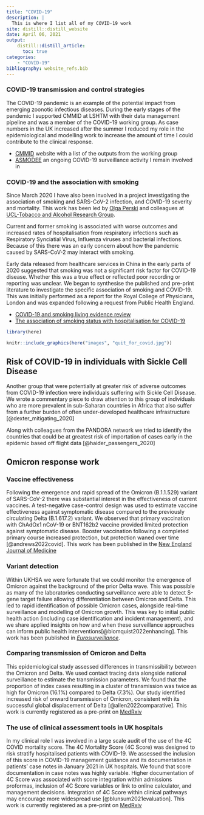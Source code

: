 ```yaml
---
title: "COVID-19"
description: |
  This is where I list all of my COVID-19 work
site: distill::distill_website
date: April 06, 2021
output:
    distill::distill_article:
      toc: true
categories:
    - "COVID-19"
bibliography: website_refs.bib
---
```


### COVID-19 transmission and control strategies

The COVID-19 pandemic is an example of the potential impact from emerging zoonotic infectious diseases. During the early stages of the pandemic I supported CMMID at LSHTM with their data management pipeline and was a member of the COVID-19 working group. As case numbers in the UK increased after the summer I reduced my role in the epidemiological and modelling work to increase the amount of time I could contribute to the clinical response. 

  - [CMMID](https://cmmid.github.io/topics/covid19/) website with a list of the outputs from the working group
  - [ASMODEE](https://covid19-nhs-pathways-asmodee.netlify.app/analyses-ccg.html) an ongoing COVID-19 surveillance activity I remain involved in


### COVID-19 and the association with smoking

Since March 2020 I have also been involved in a project investigating the association of smoking and SARS-CoV-2 infection, and COVID-19 severity and mortality. This work has been led by [Olga Perski](https://www.olgaperski.com) and colleagues at [UCL-Tobacco and Alcohol Research Group](https://www.ucl.ac.uk/epidemiology-health-care/research/behavioural-science-and-health/research/ucl-tobacco-alcohol-research-group-utarg).

Current and former smoking is associated with worse outcomes and increased rates of hospitalisation from respiratory infections such as Respiratory Synciatial Virus, Influenza viruses and bacterial infections. Because of this there was an early concern about how the pandemic caused by SARS-CoV-2 may interact with smoking.

Early data released from healthcare services in China in the early parts of 2020 suggested that smoking was not a significant risk factor for COVID-19 disease. Whether this was a true effect or reflected poor recording or reporting was unclear. We began to synthesise the published and pre-print literature to investigate the specific association of smoking and COVID-19. This was initially performed as a report for the Royal College of Physicians, London and was expanded following a request from Public Health England.

  - [COVID-19 and smoking living evidence review](posts/2021-04-06-smoking-covid-living-review/index.html)
  - [The association of smoking status with hospitalisation for COVID-19](posts/2021-04-06-smoking-covid-hospitalised/index.html)

```r
library(here)

knitr::include_graphics(here("images", "quit_for_covid.jpg"))
```

## Risk of COVID-19 in individuals with Sickle Cell Disease

Another group that were potentially at greater risk of adverse outcomes from COVID-19 infection were individuals suffering with Sickle Cell Disease. We wrote a commentary piece to draw attention to this group of individuals who are more prevalent in sub-Saharan countries in Africa that also suffer from a further burden of often under-developed healthcare infrastructure [@dexter_mitigating_2020]

Along with colleagues from the PANDORA network we tried to identify the countries that could be at greatest risk of importation of cases early in the epidemic based off flight data [@haider_passengers_2020]

## Omicron response work

### Vaccine effectiveness

Following the emergence and rapid spread of the Omicron (B.1.1.529) variant of SARS-CoV-2 there was substantial interest in the effectiveness of current vaccines. A test-negative case-control design was used to estimate vaccine effectiveness against symptomatic disease compared to the previously circulating Delta (B.1.617.2) variant. We observed that primary vaccination with ChAdOx1 nCoV-19 or BNT162b2 vaccine provided limited protection against symptomatic disease. Booster vaccination following a completed primary course increased protection, but protection waned over time [@andrews2022covid]. This work has been published in the [New England Journal of Medicine](https://doi.org/10.1056/nejmoa2119451)

### Variant detection

Within UKHSA we were fortunate that we could monitor the emergence of Omicron against the background of the prior Delta wave. This was possible as many of the laboratories conducting surveillance were able to detect S-gene target failure allowing differentiation between Omicron and Delta. This led to rapid identification of possible Omicron cases, alongside real-time surveillance and modelling of Omicron growth. This was key to initial public health action (including case identification and incident management), and we share applied insights on how and when these surveillance approaches can inform public health interventions[@blomquist2022enhancing]. This work has been published in [*Eurosurveillance*](https://doi.org/10.2807/1560-7917.es.2022.27.11.2200143).

### Comparing transmission of Omicron and Delta

This epidemiological study assessed differences in transmissibility between the Omicron and Delta. We used contact tracing data alongside national surveillance to estimate the transmission parameters. We found that the proportion of index cases resulting in a cluster of transmission was twice as high for Omicron (16.1%) compared to Delta (7.3%). Our study identified increased risk of onward transmission of Omicron, consistent with its successful global displacement of Delta [@allen2022comparative]. This work is currently registered as a pre-print on [MedRxiv](https://doi.org/10.1101/2022.02.15.22271001)

### The use of clinical assessment tools in UK hospitals

In my clinical role I was involved in a large scale audit of the use of the 4C COVID mortality score. The 4C Mortality Score (4C Score) was designed to risk stratify hospitalised patients with COVID-19. We assessed the inclusion of this score in COVID-19 management guidance and its documentation in patients’ case notes in January 2021 in UK hospitals. We found that score documentation in case notes was highly variable. Higher documentation of 4C Score was associated with score integration within admissions proformas, inclusion of 4C Score variables or link to online calculator, and management decisions. Integration of 4C Score within clinical pathways may encourage more widespread use [@blunsum2021evaluation]. This work is currently registered as a pre-print on [MedRxiv](https://doi.org/10.1101/2021.12.18.21268003)